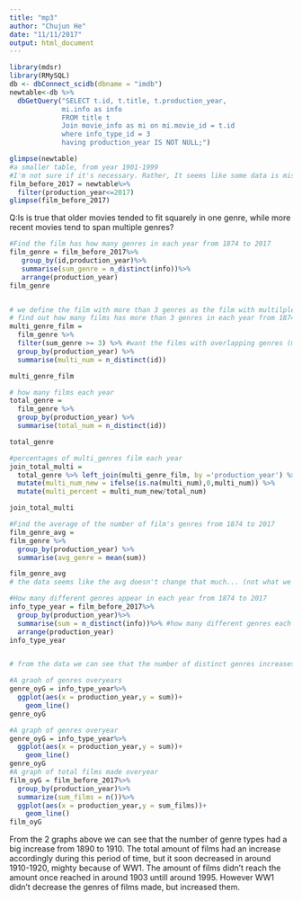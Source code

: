 ```yaml
---
title: "mp3"
author: "Chujun He"
date: "11/11/2017"
output: html_document
---
```


```r
library(mdsr)
library(RMySQL)
db <- dbConnect_scidb(dbname = "imdb")
newtable<-db %>%
  dbGetQuery("SELECT t.id, t.title, t.production_year,
             mi.info as info
             FROM title t
             Join movie_info as mi on mi.movie_id = t.id
             where info_type_id = 3
             having production_year IS NOT NULL;")
```

```r
glimpse(newtable)
#a smaller table, from year 1901-1999 
#I'm not sure if it's necessary. Rather, It seems like some data is missing from 2018 to 2115 maybe we should filter out this year's data
film_before_2017 = newtable%>%
  filter(production_year<=2017)
glimpse(film_before_2017)
```

Q:Is is true that older movies tended to fit squarely in one genre, while more recent movies tend to span multiple genres?

```r
#Find the film has how many genres in each year from 1874 to 2017
film_genre = film_before_2017%>%
   group_by(id,production_year)%>%
   summarise(sum_genre = n_distinct(info))%>%
   arrange(production_year)
film_genre



```

```r
# we define the film with more than 3 genres as the film with multilple genres and 
# find out how many films has more than 3 genres in each year from 1874 to 2017
multi_genre_film = 
  film_genre %>% 
  filter(sum_genre >= 3) %>% #want the films with overlapping genres (more than 3)
  group_by(production_year) %>% 
  summarise(multi_num = n_distinct(id))

multi_genre_film
```


```r
# how many films each year
total_genre = 
  film_genre %>% 
  group_by(production_year) %>% 
  summarise(total_num = n_distinct(id))

total_genre
```

```r
#percentages of multi_genres film each year
join_total_multi = 
  total_genre %>% left_join(multi_genre_film, by ='production_year') %>%
  mutate(multi_num_new = ifelse(is.na(multi_num),0,multi_num)) %>%
  mutate(multi_percent = multi_num_new/total_num)

join_total_multi
```


```r
#Find the average of the number of film's genres from 1874 to 2017
film_genre_avg = 
film_genre %>%
  group_by(production_year) %>% 
  summarise(avg_genre = mean(sum))

film_genre_avg
# the data seems like the avg doesn't change that much... (not what we expect...)

```


```r
#How many different genres appear in each year from 1874 to 2017 
info_type_year = film_before_2017%>%
  group_by(production_year)%>%
  summarise(sum = n_distinct(info))%>% #how many different genres each year
  arrange(production_year)
info_type_year


# from the data we can see that the number of distinct genres increases by years
```

```r
#A graoh of genres overyears
genre_oyG = info_type_year%>%
  ggplot(aes(x = production_year,y = sum))+
    geom_line()
genre_oyG
```

```r
#A graph of genres overyear
genre_oyG = info_type_year%>%
  ggplot(aes(x = production_year,y = sum))+
    geom_line()
genre_oyG
#A graph of total films made overyear
film_oyG = film_before_2017%>%
  group_by(production_year)%>%
  summarize(sum_films = n())%>%
  ggplot(aes(x = production_year,y = sum_films))+
    geom_line()
film_oyG
```

From the 2 graphs above we can see that the number of genre types had a big increase from 1890 to 1910. The total amount of films had an increase accordingly during this period of time, but it soon decreased in around 1910-1920, mighty because of WW1. The amount of films didn't reach the amount once reached in around 1903 untill around 1995. However WW1 didn't decrease the genres of films made, but increased them.
